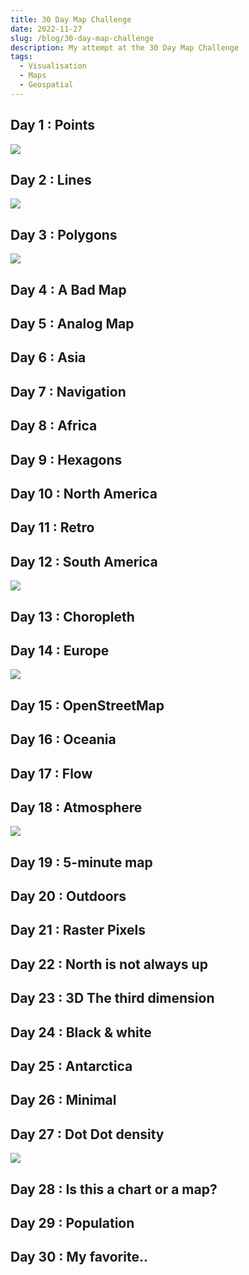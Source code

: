 ```yaml
---
title: 30 Day Map Challenge
date: 2022-11-27
slug: /blog/30-day-map-challenge
description: My attempt at the 30 Day Map Challenge
tags:
  - Visualisation
  - Maps
  - Geospatial
---
```


## Day 1 : Points

![](images/pred_fires_2021.jpg)

## Day 2 : Lines

![](images/WaterShed2.png)

## Day 3 : Polygons

![](images/co2-2021.jpg)

## Day 4 : A Bad Map

## Day 5 : Analog Map

## Day 6 : Asia

## Day 7 : Navigation

## Day 8 : Africa

## Day 9 : Hexagons

## Day 10 : North America

## Day 11 : Retro

## Day 12 : South America

![](images/brazil-rainforest.png)

## Day 13 : Choropleth

## Day 14 : Europe

![](images/europe.png)

## Day 15 : OpenStreetMap

## Day 16 : Oceania

## Day 17 : Flow

## Day 18 : Atmosphere

![](images/lst-delhi-2023-light.png)

## Day 19 : 5-minute map

## Day 20 : Outdoors

## Day 21 : Raster	Pixels

## Day 22 : North is not always up

## Day 23 : 3D	The third dimension

## Day 24 : Black & white

## Day 25 : Antarctica

## Day 26 : Minimal

## Day 27 : Dot	Dot density

![](images/final-pp-locations.jpg)

## Day 28 : Is this a chart or a map?

## Day 29 : Population

## Day 30 : My favorite..

